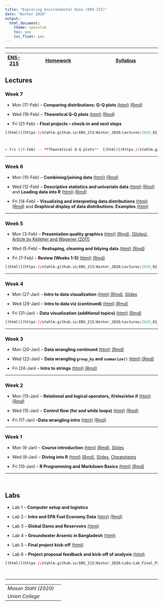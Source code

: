 ```yaml
---
title: "Exploring Environmental Data (ENS-215)"
date: "Winter 2020"
output:
  html_document:
    theme: spacelab
    toc: yes
    toc_float: yes
---
```


<!-- Global site tag (gtag.js) - Google Analytics -->
<script async src="https://www.googletagmanager.com/gtag/js?id=UA-137229217-1"></script>
<script>
  window.dataLayer = window.dataLayer || [];
  function gtag(){dataLayer.push(arguments);}
  gtag('js', new Date());

  gtag('config', 'UA-137229217-1');
</script>

***
|  [ENS-215](https://stahlm.github.io/ENS_215/Winter_2020/Home.html) | [Homework](https://stahlm.github.io/ENS_215/Winter_2020/HW.html) | [Syllabus](https://stahlm.github.io/ENS_215/Winter_2020/Syllabus.html) |
|---|------------|-----------|


## Lectures 

### Week 7 
+ Mon (17-Feb) -- **Comparing distributions: Q-Q plots**
[(html)](https://stahlm.github.io/ENS_215/Winter_2020/Lectures/2020_02_17.html) [(Rmd)](https://raw.githubusercontent.com/stahlm/stahlm.github.io/master/ENS_215/Winter_2020/Lectures/2020_02_17.Rmd)

+ Wed (19-Feb) -- **Theoretical Q-Q plots** [(html)](https://stahlm.github.io/ENS_215/Winter_2020/Lectures/2020_02_19.html) [(Rmd)](https://raw.githubusercontent.com/stahlm/stahlm.github.io/master/ENS_215/Winter_2020/Lectures/2020_02_19.Rmd) 

+ Fri (21-Feb) -- **Final projects -- check-in and next steps**


```r
[(html)](https://stahlm.github.io/ENS_215/Winter_2020/Lectures/2020_02_17.html) [(Rmd)](https://raw.githubusercontent.com/stahlm/stahlm.github.io/master/ENS_215/Winter_2020/Lectures/2020_02_17.Rmd)



+ Fri (19-Feb) -- **Theoretical Q-Q plots**  [(html)](https://stahlm.github.io/ENS_215/Winter_2020/Lectures/2020_02_19.html) [(Rmd)](https://raw.githubusercontent.com/stahlm/stahlm.github.io/master/ENS_215/Winter_2020/Lectures/2020_02_19.Rmd) 
```


***

### Week 6 
+ Mon (10-Feb) -- **Combining/joining data**
[(html)](https://stahlm.github.io/ENS_215/Winter_2020/Lectures/2020_02_10.html)  [(Rmd)](https://raw.githubusercontent.com/stahlm/stahlm.github.io/master/ENS_215/Winter_2020/Lectures/2020_02_10.Rmd)

+ Wed (12-Feb) -- **Descriptive statistics and univariate data** [(html)](https://stahlm.github.io/ENS_215/Winter_2020/Lectures/2020_02_12.html) [(Rmd)](https://raw.githubusercontent.com/stahlm/stahlm.github.io/master/ENS_215/Winter_2020/Lectures/2020_02_12.Rmd) and **Loading data into R** [(html)](https://stahlm.github.io/ENS_215/Winter_2020/Lectures/2020_02_12_load_data_into_R.html)  [(Rmd)](https://raw.githubusercontent.com/stahlm/stahlm.github.io/master/ENS_215/Winter_2020/Lectures/2020_02_12_load_data_into_R.Rmd)

+ Fri (14-Feb) -- **Visualizing and interpreting data distributions** 
[(html)](https://stahlm.github.io/ENS_215/Winter_2020/Lectures/2020_02_14.html) [(Rmd)](https://raw.githubusercontent.com/stahlm/stahlm.github.io/master/ENS_215/Winter_2020/Lectures/2020_02_14.Rmd) and **Graphical display of data distributions: Examples** [(html)](https://stahlm.github.io/ENS_215/Winter_2020/Lectures/2020_02_14_distributions_examples.html)



***

### Week 5
+ Mon (3-Feb) -- **Presentation quality graphics**
[(html)](https://stahlm.github.io/ENS_215/Winter_2020/Lectures/2020_02_03.html)  [(Rmd)](https://raw.githubusercontent.com/stahlm/stahlm.github.io/master/ENS_215/Winter_2020/Lectures/2020_02_03.Rmd), [(Slides)](https://stahlm.github.io/ENS_215/Documents/Data_vis_slides.pdf), [Article by Kelleher and Wagener (2011)](https://github.com/stahlm/stahlm.github.io/raw/master/ENS_215/Documents/ems2011%20kelleher%20and%20wagener.pdf) 

+ Wed (5-Feb) -- **Reshaping, cleaning and tidying data** [(html)](https://stahlm.github.io/ENS_215/Winter_2020/Lectures/2020_02_05.html)  [(Rmd)](https://raw.githubusercontent.com/stahlm/stahlm.github.io/master/ENS_215/Winter_2020/Lectures/2020_02_05.Rmd)


+ Fri (7-Feb) -- **Review (Weeks 1-5)** 
[(html)](https://stahlm.github.io/ENS_215/Winter_2020/Lectures/2020_02_07_review_weeks_1_5.html)  [(Rmd)](https://raw.githubusercontent.com/stahlm/stahlm.github.io/master/ENS_215/Winter_2020/Lectures/2020_02_07_review_weeks_1_5.Rmd)

```r
[(html)](https://stahlm.github.io/ENS_215/Winter_2020/Lectures/2020_02_07_review_weeks_1_5.html)  [(Rmd)](https://raw.githubusercontent.com/stahlm/stahlm.github.io/master/ENS_215/Winter_2020/Lectures/2020_02_07_review_weeks_1_5.Rmd)
```


***

### Week 4
+ Mon (27-Jan) -- **Intro to data visualization**
[(html)](https://stahlm.github.io/ENS_215/Winter_2020/Lectures/2020_01_27_Intro_data_viz.html)  [(Rmd)](https://raw.githubusercontent.com/stahlm/stahlm.github.io/master/ENS_215/Winter_2020/Lectures/2020_01_27_Intro_data_viz.Rmd), [Slides](https://stahlm.github.io/ENS_215/Winter_2020/Lectures/2020_01_27_slides.html) 

+ Wed (29-Jan) -- **Intro to data viz (continued)**
[(html)](https://stahlm.github.io/ENS_215/Winter_2020/Lectures/2020_01_29_Intro_data_viz.html)  [(Rmd)](https://raw.githubusercontent.com/stahlm/stahlm.github.io/master/ENS_215/Winter_2020/Lectures/2020_01_29_Intro_data_viz.Rmd)

+ Fri (31-Jan) -- **Data visualization (additional topics)**
[(html)](https://stahlm.github.io/ENS_215/Winter_2020/Lectures/2020_01_31_Data_viz.html)  [(Rmd)](https://raw.githubusercontent.com/stahlm/stahlm.github.io/master/ENS_215/Winter_2020/Lectures/2020_01_31_Data_viz.Rmd) 


```r
[(html)](https://stahlm.github.io/ENS_215/Winter_2020/Lectures/2020_01_31_Data_viz.html)  [(Rmd)](https://raw.githubusercontent.com/stahlm/stahlm.github.io/master/ENS_215/Winter_2020/Lectures/2020_01_31_Data_viz.Rmd) 

```


***

### Week 3
+ Mon (20-Jan) -- **Data wrangling continued** 
[(html)](https://stahlm.github.io/ENS_215/Winter_2020/Lectures/2020_01_20_Data_manipulation_cont.html)  [(Rmd)](https://raw.githubusercontent.com/stahlm/stahlm.github.io/master/ENS_215/Winter_2020/Lectures/2020_01_20_Data_manipulation_cont.Rmd)  

+ Wed (22-Jan) -- **Data wrangling `group_by` and `summarize()`**
[(html)](https://stahlm.github.io/ENS_215/Winter_2020/Lectures/2020_01_22.html)  [(Rmd)](https://raw.githubusercontent.com/stahlm/stahlm.github.io/master/ENS_215/Winter_2020/Lectures/2020_01_22.Rmd) 

+ Fri (24-Jan) -- **Intro to strings** 
[(html)](https://stahlm.github.io/ENS_215/Winter_2020/Lectures/2020_01_24_strings.html)  [(Rmd)](https://raw.githubusercontent.com/stahlm/stahlm.github.io/master/ENS_215/Winter_2020/Lectures/2020_01_24_strings.Rmd)  



***

### Week 2
+ Mon (13-Jan) -- **Relational and logical operators, if/else/else if** 
[(html)](https://stahlm.github.io/ENS_215/Winter_2020/Lectures/2020_01_13_R_basics_cont.html)  [(Rmd)](https://raw.githubusercontent.com/stahlm/stahlm.github.io/master/ENS_215/Winter_2020/Lectures/2020_01_13_R_basics_cont.Rmd)

+ Wed (15-Jan) -- **Control flow (for and while loops)**
[(html)](https://stahlm.github.io/ENS_215/Winter_2020/Lectures/2020_01_15_R_basic_loops.html)  [(Rmd)](https://raw.githubusercontent.com/stahlm/stahlm.github.io/master/ENS_215/Winter_2020/Lectures/2020_01_15_R_basic_loops.Rmd)

+ Fri (17-Jan) --**Data wrangling intro**
[(html)](https://stahlm.github.io/ENS_215/Winter_2020/Lectures/2020_01_17_Data_manipulation.html)  [(Rmd)](https://raw.githubusercontent.com/stahlm/stahlm.github.io/master/ENS_215/Winter_2020/Lectures/2020_01_17_Data_manipulation.Rmd)




***

### Week 1
+ Mon (6-Jan) -- **Course introduction** [(html)](https://stahlm.github.io/ENS_215/Winter_2020/Lectures/2020_01_06_L1.html) [(Rmd)](https://raw.githubusercontent.com/stahlm/stahlm.github.io/master/ENS_215/Winter_2020/Lectures/2020_01_06_L1.Rmd), [Slides](https://stahlm.github.io/ENS_215/Winter_2020/Lectures/Intro_Survey.html)  

+ Wed (8-Jan) -- **Diving into R** [(html)](https://stahlm.github.io/ENS_215/Winter_2020/Lectures/2020_01_08_L1_diving_in.html) [(Rmd)](https://raw.githubusercontent.com/stahlm/stahlm.github.io/master/ENS_215/Winter_2020/Lectures/2020_01_08_L1_diving_in.Rmd), [Slides](https://stahlm.github.io/ENS_215/Winter_2020/Lectures/2020_01_08_Slides.html), [Cheatsheets](https://stahlm.github.io/ENS_215/Resources/Cheatsheets_all.pdf)

+ Fri (10-Jan) -- **R Programming and Markdown Basics**
[(html)](https://stahlm.github.io/ENS_215/Winter_2020/Lectures/2020_01_10_R_basics.html) [(Rmd)](https://raw.githubusercontent.com/stahlm/stahlm.github.io/master/ENS_215/Winter_2020/Lectures/2020_01_10_R_basics.Rmd)


***
<br/>

## Labs
+ Lab 1 -- **Computer setup and logistics**

+ Lab 2 -- **Intro and EPA Fuel Economy Data** 
[(html)](https://stahlm.github.io/ENS_215/Winter_2020/Labs/Lab_EPA_Fuel_Economy.html) [(Rmd)](https://raw.githubusercontent.com/stahlm/stahlm.github.io/master/ENS_215/Winter_2020/Labs/Lab_EPA_Fuel_Economy.Rmd)  

+ Lab 3 -- **Global Dams and Reservoirs** [(html)](https://stahlm.github.io/ENS_215/Winter_2020/Labs/Lab_Global_Dams.html)  

+ Lab 4 -- **Groundwater Arsenic in Bangladesh** 
[(html)](https://stahlm.github.io/ENS_215/Winter_2020/Labs/Lab_Bangladesh_Arsenic.html)

+ Lab 5 -- **Final project kick-off** 
[(html)](https://stahlm.github.io/ENS_215/Winter_2020/Labs/Lab_Final_Project.html)

+ Lab 6 -- **Project proposal feedback and kick-off of analysis**
[(html)](https://stahlm.github.io/ENS_215/Winter_2020/Labs/Lab_Final_Project_Second_Meeting.html)

```r
[(html)](https://stahlm.github.io/ENS_215/Winter_2020/Labs/Lab_Final_Project_Second_Meeting.html)
```


<br/>

***
| | |
|--|--|
| _Mason Stahl (2020)_ |  |
| _Union College_ | |